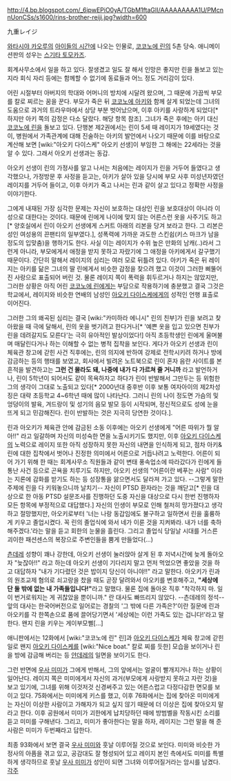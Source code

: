http://4.bp.blogspot.com/_6ipwEPiO0yA/TGbM1ftaGII/AAAAAAAAA1U/PMcnnUonCSs/s1600/rins-brother-reiji.jpg?width=600

九重レイジ

[[와타시야 카오루]]의 [[아이들의 시간]]에 나오는 인물로, [[코코노에 린]]의 5촌 당숙. 애니메이션판의 성우는 [[스기타 토모카즈]]. 

회계사무소에서 일을 하고 있다. 잘생겼고 일도 잘 해서 인망은 좋지만 린을 돌보고 있는지라 회식 자리 등에는 함께할 수 없기에 동료들과 어느 정도 거리감이 있다.

어린 시절부터 아버지의 학대와 어머니의 방치에 시달려 왔으며, 그 때문에 가끔씩 부모를 칼로 찌르는 꿈을 꾼다. 부모가 죽은 뒤 [[코코노에 아키]]와 함께 살게 되었는데 그녀의 도움으로 과거의 트라우마에서 상당 부분 벗어났으며, 이후 아키를 사랑하게 되었다[* 하지만 아키 쪽의 감정은 다소 달랐다. 해당 항목 참조]. 그녀가 죽은 후에는 아키 대신 [[코코노에 린]]을 돌보고 있다. 단행본 제2권에서는 린이 5세 때 레이지가 19세였다는 것이, 병원에서 가족관계에 대해 진술하는 아키의 발언에서 나오기 때문에 이를 바탕으로 계산해 보면 [wiki:"아오키 다이스케" 아오키 선생]이 부임한 그 해에는 22세라는 것을 알 수 있다. 그래서 아오키 선생과는 동갑.

아오키 선생이 린의 가정사를 알고 나서는 처음에는 레이지가 린을 거두어 들였다고 생각했으나, 가정방문 후 사정을 듣고는, 아키가 살아 있을 당시에 부모 사후 미성년자였던 레이지를 거두어 들이고, 이후 아키가 죽고 나서는 린과 같이 살고 있다고 정확한 사정을 이야기한다.

그에게 내재된 가장 심각한 문제는 자신이 보호하는 대상인 린을 보호대상이 아니라 이성으로 대한다는 것이다. 때문에 린에게 나이에 맞지 않는 어른스런 옷을 사주기도 하고[* 양호실에서 린이 아오키 선생에게 스커트 아래의 리본을 당겨 보라고 한다. 그 리본은 성인 여성용의 끈팬티의 일부였다.], 성폭력에 가까운 과도한 스킨쉽(키스 마크가 남을 정도의 입맞춤)을 행하기도 한다. 사실 이는 레이지가 수위 높은 만화의 남캐(..)라서 그런게 아니라, 부모에게서 애정을 받지 못하고 자랐기에 그 애정을 아키에게서 갈구했기 때문이다. 간단히 말해서 레이지의 심리는 여러 모로 뒤틀려 있다. 아키가 죽은 뒤 레이지는 아키를 닮은 그녀의 딸 린에게서 비슷한 감정을 찾으려 했고 이것이 그러한 삐뚤어진 사랑으로 표출되어 버린 것. 물론 레이지 쪽이 폭력을 휘두르거나 하지는 않았지만, 그러한 상황은 아직 어린 [[코코노에 린]]에게는 부담으로 작용하기에 충분했고 결국 그것은 학교에서, 레이지와 비슷한 연배의 남성인 [[아오키 다이스케]]에게의 성적인 언행 표출로 이어진다.

그러한 그의 왜곡된 심리는 결국 [wiki:"카미하라 에니시" 린의 친부]가 린을 보려고 찾아왔을 때 극에 달해서, 린의 옷을 벗기려고 한다거나[* '예쁜 옷을 입고 있으면 친부가 린을 데려갈지도 모른다'는 극히 유아적인 발상이었다!] 아직 초등학생인 린에게 울며불며 매달린다거나 하는 이해할 수 없는 병적 집착을 보인다. 게다가 아오키 선생과 린이 체육관 창고에 갇힌 사건 직후에는, 린의 의지에 반하여 강제로 전학시키려 하거나 방에 감금하는 등의 행태를 보였고, 회사에서 빌려온 노트북으로 린이 혼자 음란 사이트를 본 흔적을 발견하고는 '''그런 건 몰라도 돼, 나중에 내가 다 가르쳐 줄 거니까''' 라고 발언하거나, 린이 5학년이 되어서도 같이 목욕하자고 하다가 린이 반발해서 그만두는 등 위험한 그의 생각이 그대로 노출되고 있다[* 2000년대 중후반 이후 보통 여자아이의 제2차성징은 대략 초등학교 4~6학년 때에 많이 나타난다. 그러니 린의 나이 정도면 가슴의 및 엉덩이의 발육, 겨드랑이 및 성기의 음모 발모 등이 시작되며, 정신적으로도 성에 눈을 뜨게 되고 민감해진다. 린이 반발하는 것은 지극히 당연한 것이다.]. 

린과 아오키가 체육관 안에 감금된 소동 이후에는 아오키 선생에게 "어른 따위가 뭘 알아!!" 라고 일갈하며 자신의 미성숙한 면을 노출시키기도 했지만, 이후 [[아오키 다이스케]]의 노력으로 레이지 또한 아직 성장하지 못한 자신의 내면을 인식하게 되고, 점차 아키&린에 대한 집착에서 벗어나 진정한 의미에서 어른으로 거듭나려고 노력한다. 어른이 되어 가기 위해 한 때는 회계사무소 직원들과 같이 변태 풍속업소에 따라갔다가 린에게 들통난 사건 등으로 곤욕을 치루기도 하지만, 아오키 선생의 "어른이란 베푸는 사람" 이라는 지론에 감화를 받기도 하는 등 성장통을 앓으면서도 달라져 가고 있다. --그렇게 말한 주제에 린을 다 키워놓으니까 날치기-- 자신이 PTSD 환자라는 것을 깨닫고[* 린을 대상으로 한 아동 PTSD 설문조사를 진행하던 도중 자신을 대상으로 다시 한번 진행하자 모든 항목에 부정적으로 대답했다.] 자신의 인생이 부모로 인해 철저히 망가졌다고 생각하고 절망했지만, 아오키로부터 '너는 나랑 동갑임에도 불구하고 일하면서 린을 훌륭하게 키우고 졸업시켰다. 꼭 린의 졸업식에 와서 네가 이룬 것을 지켜봐라. 내가 너를 축하해주겠다.'라는 말을 듣고 회한의 눈물을 흘린다. 그리고 졸업식 당일날 시대를 거스른 괴이한 패션센스의 복장으로 주변인들을 뿜게 만들었다(...)

[[츤데레]] 성향이 꽤나 강한데, 아오키 선생이 눌러앉아 살게 된 후 저녁시간에 늦게 돌아오자 "늦잖아!!" 라고 하는데 아오키 선생이 기다리지 말고 먼저 먹었으면 좋았을 것을 하고 대답하자 "내가 기다렸던 것은 밥이지 당신이 아니야!!" 라고 말한다. 아오키가 린과의 원조교제 혐의로 쇠고랑을 찼을 때도 곧장 달려와서 아오키를 변호해주고, '''"세상에 단 둘 밖에 없는 내 가족들입니다!"'''라고 말했다. 물론 집에 돌아온 직후 "착각하지 마. 일이 번거로워지는 게 귀찮았을 뿐이니까." 란 대사도 빠뜨리지 않았다. --츤데레의 정석-- 앞의 대사는 한국어버전으로 일어로는 경찰의 '그 밖에 다른 가족은?'이란 질문에 린과 아오키를 각 한쪽손으로 품에 끌어당기면서 '세상에는 이런 가족도 있는 겁니다!'라고 말한다. 왠지 린을 키우는 게이부모삘[...]

애니판에서는 12화에서 [wiki:"코코노에 린" 린]과 [[아오키 다이스케]]가 체육 창고에 갇힌 일로 왠지 [[아오키 다이스케]]를 [wiki:"Nice boat." 칼로 찌를 듯한] 모습을 보이거나 린을 방에 감금해 버리는 등 [[얀데레]]의 일면을 보이기도 한다.

그런 반면에 [[우사 미미]]가 그에게 반해서, 그의 앞에서는 얼굴이 빨개지거나 하는 상황이 일어난다. 레이지 쪽은 미미에게서 자신의 과거(부모에게 사랑받지 못하고 자란 것)을 보고 있기에, 그녀를 위해 이것저것 신경써주고 있는 어른스럽고 다정다감한 면모를 보이고 있다. 75화에서는 미미에게 키스를 했고, 이후 76화에서는 집에 찾아온 미미에게는 자신이 이상한 사람이고 가해자가 되고 싶지 않기 때문에 더 이상은 집에 찾아오지 말라고 한다. 이후 공원에서 미미가 괴한에게 납치당하던 때에 방범벨을 작동시킨 소리를 듣고 미미를 구해낸다. 그리고, 미미가 좋아한다는 말을 하자, 레이지는 그런 말을 해 준 사람은 미미가 두번째라고 답한다.

최종 93화에서 보면 결국 [[우사 미미]]와 훗날 이루어질 것으로 보인다. 미미와 비슷한 가정사의 아픔을 겪고 있고, 공감대도 잘 형성되어 있고 레이지 본인 측에서도 미미를 특별하게 생각하므로 훗날 [[우사 미미]]가 성인이 되면 그녀와 이루어질거라는 암시를 남겼다.
[[각주]]
